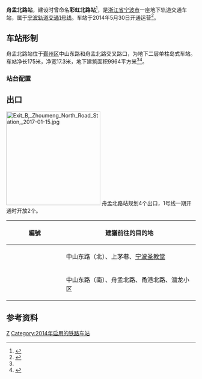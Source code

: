 {{Infobox station
| name = 舟孟北路站
| eng_name = Zhoumeng North Road Station
| linecolour = {{NingboRT color|1|s}}
| symbol_location = 
| symbol = 
| type = [[地铁站|地铁站]]
| image = Zhoumeng North Road Station, 2017-01-15 02.jpg
| alt = 
| caption = 舟孟北路站站台，摄于2017年
| address = [[中山路_(宁波)|中山东路]]、舟孟北路路口
| borough = [[浙江省|浙江省]][[宁波市|宁波市]][[鄞州区|鄞州区]]
| country = {{CHN}}
| coordinates = {{coord|format=dms|display=inline,title|Region:CN_Railway_Station}}
| owned = [[宁波市轨道交通集团有限公司|宁波市轨道交通集团]]
| operator = 宁波市轨道交通集团运营分公司
| train_operators = 
| line = {{NingboRT Sign|1|full}}
| distance = 
| platform = 1个[[岛式站台|岛式站台]]
| tracks = 2条
| bus_routes = <!--公交线路-->
| bus_stands = <!--公交站数量-->
| connections = <!--换乘交通-->
| structure = 地下车站
| hall = 地下站厅
| interchange = 
| elevator = 
| exits = 4个（开放2个）
| disabled = <!--无障碍设施-->
| depth = <!--车站埋深-->
| levels = 2层
| architect = 
| architectural_style = 
| colour = {{colorbox|#FFFFFD|border=black}} 白色
| status = 在用
| built = 
| opened = {{NingboRT Dater|year|month|day|line=1}}
| closed = 
| former = 
| passengers = 
| pass_year = 
| pass_rank = 
| station_hours =
| hours = {{NingboRT Station Time|1|东高|0:14|霞高|0:45|高霞|0:24}}
| first = {{NingboRT Time|1东高F|0:14}}<br />{{NingboRT Time|1高霞F|0:24}}
| last = {{NingboRT Time|1霞高L|0:45}}<br />{{NingboRT Time|1高霞L|0:24}}
| adjacent = {{s-rail-start}}
{{s-rail|title=NingboRT}}
{{s-line new|system=NingboRT|line=1|previous=江厦桥东|next=樱花公园}}
{{s-end}}
| route_map = 
}}
'''舟孟北路站'''，建设时曾命名'''彩虹北路站'''<ref>{{cite web|url=http://fgw.ningbo.gov.cn/art/2009/9/17/art_872_1179526.html|title=宁波轨道交通1号线一期20个车站站名正式确定|publisher=宁波市发展和改革委员会|date=2009-09-17|accessdate=2013-01-13|archive-date=2017-11-10|archive-url=https://web.archive.org/web/20171110061710/http://fgw.ningbo.gov.cn/art/2009/9/17/art_872_1179526.html|dead-url=no}}</ref>，是[[浙江省|浙江省]][[宁波市|宁波市]]一座地下轨道交通车站，属于[[宁波轨道交通|宁波轨道交通]][[宁波轨道交通1号线|1号线]]。车站于2014年5月30日开通运营<ref name="main">{{cite web|url=http://daily.cnnb.com.cn/dnsb/html/2009-06/26/content_96812.htm|title=详解1号线一期站点|publisher=东南商报|date=2009-06-26|accessdate=2013-01-11|archive-date=2014-12-22|archive-url=https://web.archive.org/web/20141222194000/http://daily.cnnb.com.cn/dnsb/html/2009-06/26/content_96812.htm|dead-url=no}}</ref>。

== 车站形制 ==
舟孟北路站位于[[鄞州区|鄞州区]]中山东路和舟孟北路交叉路口，为地下二层单柱岛式车站。车站净长175米，净宽17.3米，地下建筑面积9964平方米<ref name="main" /><ref>{{cite web|url=http://xmsp.nbdpc.gov.cn/manadoc.aspx?arcid=4303|title=宁波市轨道交通1号线工程江厦桥东站彩虹北路站2站及区间初步设计审查会议纪要|publisher=宁波市发展和改革委员会|date=2009-02-24|accessdate=2013-01-11|format=DOC}}{{dead link|date=2018年1月 |bot=InternetArchiveBot |fix-attempted=yes }}</ref>。

=== 站台配置 ===
{{RenderStations|system=NingboRT|
{{RailStStart|北}}
{{RailStLine|1|1|dir=l|{{NingboRT Sign|1}} $$江厦桥东$$・{{NingboRT Terminus|1|left}}方向}}
{{RailStPlatform|岛}}
{{RailStLine|2|2|dir=r|{{NingboRT Sign|1}} $$樱花公园$$・{{NingboRT Terminus|1|right}}方向}}
{{RailStEnd|南}}
}}

== 出口 ==
[[File:Exit_B,_Zhoumeng_North_Road_Station,_2017-01-15.jpg|250px]]
舟孟北路站规划4个出口，1号线一期开通时开放2个。
{| class="wikitable"
! width=135px | 編號 !! 建議前往的目的地
|-
| {{NingboRT Exit|A}}
| 中山东路（北）、上茅巷、[[宁波圣教堂|宁波圣教堂]]
|-
| {{NingboRT Exit|B}}
| 中山东路（南）、舟孟北路、甬港北路、潜龙小区
|}

== 参考资料 ==
{{commonscat|Zhoumeng North Road Station}}
{{reflist}}

{{宁波轨道交通1号线|Z}}

[[Category:鄞州区轨道交通车站|Z]]
[[Category:2014年启用的铁路车站|Category:2014年启用的铁路车站]]